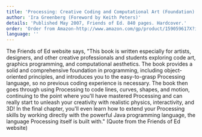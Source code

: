 ```yaml
---
title: 'Processing: Creative Coding and Computational Art (Foundation)'
author: 'Ira Greenberg (Foreword by Keith Peters)'
details: 'Published May 2007, Friends of Ed. 840 pages. Hardcover.'
order: 'Order from Amazon-http://www.amazon.com/gp/product/159059617X?ie=UTF8&tag=processing09-20&linkCode=as2&camp=1789&creative=9325&creativeASIN=159059617X,Sample chapters available from Friends of Ed-http://www.friendsofed.com/book.html?isbn=159059617X'
language: ''
---
```


The Friends of Ed website says, "This book is written especially for artists, designers, and other creative professionals and students exploring code art, graphics programming, and computational aesthetics. The book provides a solid and comprehensive foundation in programming, including object-oriented principles, and introduces you to the easy-to-grasp Processing language, so no previous coding experience is necessary. The book then goes through using Processing to code lines, curves, shapes, and motion, continuing to the point where you'll have mastered Processing and can really start to unleash your creativity with realistic physics, interactivity, and 3D! In the final chapter, you'll even learn how to extend your Processing skills by working directly with the powerful Java programming language, the language Processing itself is built with." (Quote from the Friends of Ed website)